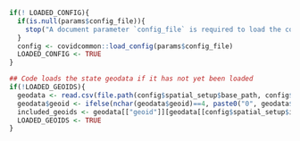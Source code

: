 ```r
if(! LOADED_CONFIG){
  if(is.null(params$config_file)){
    stop("A document parameter `config_file` is required to load the config file")
  }
  config <- covidcommon::load_config(params$config_file)
  LOADED_CONFIG <- TRUE
}

## Code loads the state geodata if it has not yet been loaded
if(!LOADED_GEOIDS){
  geodata <- read.csv(file.path(config$spatial_setup$base_path, config$spatial_setup$geodata))
  geodata$geoid <- ifelse(nchar(geodata$geoid)==4, paste0("0", geodata$geoid), as.character(geodata$geoid))
  included_geoids <- geodata[["geoid"]][geodata[[config$spatial_setup$include_in_report]]]
  LOADED_GEOIDS <- TRUE
}
```
